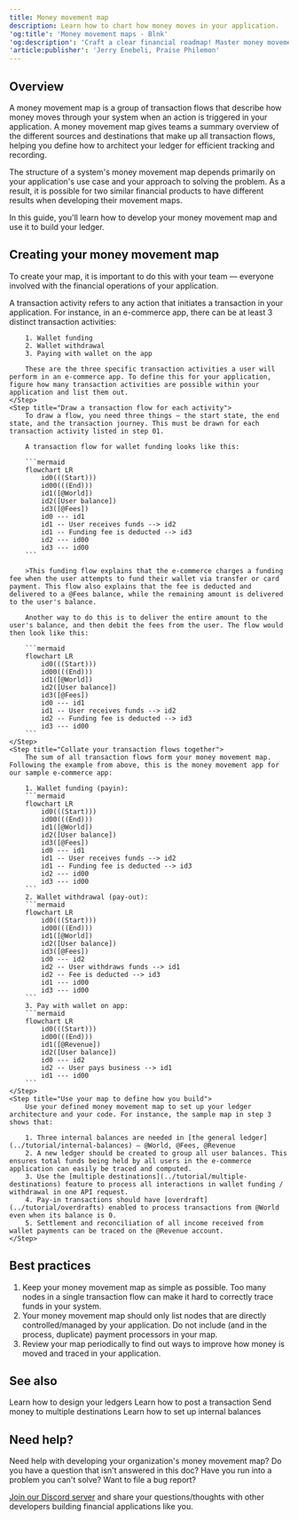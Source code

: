 ```yaml
---
title: Money movement map
description: Learn how to chart how money moves in your application.
'og:title': 'Money movement maps - Blnk'
'og:description': 'Craft a clear financial roadmap! Master money movement maps to design optimal ledger architecture for your Blnk application. Get a step-by-step guide, real-world examples, and best practices.'
'article:publisher': 'Jerry Enebeli, Praise Philemon'
---
```


## Overview

A money movement map is a group of transaction flows that describe how money moves through your system when an action is triggered in your application. A money movement map gives teams a summary overview of the different sources and destinations that make up all transaction flows, helping you define how to architect your ledger for efficient tracking and recording.

The structure of a system's money movement map depends primarily on your application's use case and your approach to solving the problem. As a result, it is possible for two similar financial products to have different results when developing their movement maps.

In this guide, you'll learn how to develop your money movement map and use it to build your ledger.

## Creating your money movement map

To create your map, it is important to do this with your team — everyone involved with the financial operations of your application. 

<Steps>
    <Step title="Make a list of all transaction activities">
        A transaction activity refers to any action that initiates a transaction in your application. For instance, in an e-commerce app, there can be at least 3 distinct transaction activities:

        1. Wallet funding
        2. Wallet withdrawal
        3. Paying with wallet on the app

        These are the three specific transaction activities a user will perform in an e-commerce app. To define this for your application, figure how many transaction activities are possible within your application and list them out.
    </Step>
    <Step title="Draw a transaction flow for each activity">
        To draw a flow, you need three things — the start state, the end state, and the transaction journey. This must be drawn for each transaction activity listed in step 01.

        A transaction flow for wallet funding looks like this:

        ```mermaid
        flowchart LR
            id0(((Start)))
            id00(((End)))
            id1([@World])
            id2([User balance])
            id3([@Fees])
            id0 --- id1
            id1 -- User receives funds --> id2
            id1 -- Funding fee is deducted --> id3
            id2 --- id00
            id3 --- id00
        ```

        >This funding flow explains that the e-commerce charges a funding fee when the user attempts to fund their wallet via transfer or card payment. This flow also explains that the fee is deducted and delivered to a @Fees balance, while the remaining amount is delivered to the user's balance. 

        Another way to do this is to deliver the entire amount to the user's balance, and then debit the fees from the user. The flow would then look like this:

        ```mermaid
        flowchart LR
            id0(((Start)))
            id00(((End)))
            id1([@World])
            id2([User balance])
            id3([@Fees])
            id0 --- id1
            id1 -- User receives funds --> id2
            id2 -- Funding fee is deducted --> id3
            id3 --- id00
        ```
    </Step>
    <Step title="Collate your transaction flows together">
        The sum of all transaction flows form your money movement map. Following the example from above, this is the money movement app for our sample e-commerce app:

        1. Wallet funding (payin):
        ```mermaid
        flowchart LR
            id0(((Start)))
            id00(((End)))
            id1([@World])
            id2([User balance])
            id3([@Fees])
            id0 --- id1
            id1 -- User receives funds --> id2
            id1 -- Funding fee is deducted --> id3
            id2 --- id00
            id3 --- id00
        ```
        2. Wallet withdrawal (pay-out):
        ```mermaid
        flowchart LR
            id0(((Start)))
            id00(((End)))
            id1([@World])
            id2([User balance])
            id3([@Fees])
            id0 --- id2
            id2 -- User withdraws funds --> id1
            id2 -- Fee is deducted --> id3
            id1 --- id00
            id3 --- id00
        ```
        3. Pay with wallet on app:
        ```mermaid
        flowchart LR
            id0(((Start)))
            id00(((End)))
            id1([@Revenue])
            id2([User balance])
            id0 --- id2
            id2 -- User pays business --> id1
            id1 --- id00
        ```
    </Step>
    <Step title="Use your map to define how you build">
        Use your defined money movement map to set up your ledger architecture and your code. For instance, the sample map in step 3 shows that:

        1. Three internal balances are needed in [the general ledger](../tutorial/internal-balances) — @World, @Fees, @Revenue
        2. A new ledger should be created to group all user balances. This ensures total funds being held by all users in the e-commerce application can easily be traced and computed.
        3. Use the [multiple destinations](../tutorial/multiple-destinations) feature to process all interactions in wallet funding / withdrawal in one API request.
        4. Pay-in transactions should have [overdraft](../tutorial/overdrafts) enabled to process transactions from @World even when its balance is 0.
        5. Settlement and reconciliation of all income received from wallet payments can be traced on the @Revenue account.
    </Step>
</Steps>

## Best practices

1. Keep your money movement map as simple as possible. Too many nodes in a single transaction flow can make it hard to correctly trace funds in your system.
2. Your money movement map should only list nodes that are directly controlled/managed by your application. Do not include (and in the process, duplicate) payment processors in your map. 
3. Review your map periodically to find out ways to improve how money is moved and traced in your application.

## See also

<CardGroup>
    <Card title="Ledger architecture" icon="book-open-cover" href="ledger-architecture">
        Learn how to design your ledgers
    </Card>
    <Card title="Record a transaction" icon="book-open-cover" href="/ledger/tutorial/record-a-transaction">
        Learn how to post a transaction
    </Card>
    <Card title="Multiple destinations" icon="book-open-cover" href="/ledger/tutorial/multiple-destinations">
        Send money to multiple destinations
    </Card>
    <Card title="Setting up internal balances" icon="book-open-cover" href="/ledger/tutorial/internal-balances">
        Learn how to set up internal balances
    </Card>
</CardGroup>

## Need help?

Need help with developing your organization's money movement map? Do you have a question that isn't answered in this doc? Have you run into a problem you can't solve? Want to file a bug report?

[Join our Discord server](https://discord.gg/7WNv94zPpx) and share your questions/thoughts with other developers building financial applications like you.